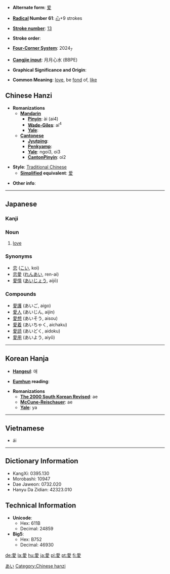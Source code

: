 * '''Alternate form''': [[爱]]

* '''[[Wiktionary:Chinese radical index| Radical]] Number 61''': [[Wiktionary:Chinese radical index 心|心]]+9 strokes

* '''[[Wiktionary:Chinese total strokes index|Stroke number]]''': [[Wiktionary:Chinese total strokes index 13|13]]

* '''Stroke order''': 

* '''[[Wiktionary:Chinese four corner index|Four-Corner System]]''': 2024<sub>7</sub>

* '''[[Wiktionary:Chinese Cangjie index|Cangjie input]]''': 月月心水 (BBPE)

* '''Graphical Significance and Origin''': 

* '''Common Meaning''': [[love]], be [[fond]] of, [[like]]

== Chinese Hanzi ==

* '''Romanizations'''
** '''[[Mandarin]]'''
*** '''[[Pinyin]]''': ài (ai4)
*** '''[[Wade-Giles]]''': ai<sup>4</sup>
*** '''[[Yale]]''': 
** '''[[Cantonese]]'''
*** '''[[Jyutping]]''':
*** '''[[Penkyamp]]''': 
*** '''[[Yale]]''': ngoi3, oi3
*** '''[[CantonPinyin]]''': oi2

* '''Style''': [[Traditional Chinese]] 
** '''[[Simplified Chinese|Simplified]] equivalent''': [[爱]]

* '''Other info''': 
----
== Japanese ==
[[Category:Japanese language|あい]]
===Kanji===
{{kanji|アイ ([[ai]])|[[めでる]] ([[mederu]]), [[おしむ]] ([[oshimu]]), [[いとしい]] ([[itoshii]])}}

===Noun===
{{janoun|あい|ai}}
# [[love]]

===Synonyms===
* [[恋]] ([[こい]], koi)
* [[恋愛]] ([[れんあい]], ren-ai)
* [[愛情]] ([[あいじょう]], aijō)

===Compounds===
*[[愛護]] (あいご, aigo)
*[[愛人]] (あいじん, aijin)
*[[愛想]] (あいそう, aisou)
*[[愛着]] (あいちゃく, aichaku)
*[[愛読]] (あいどく, aidoku)
*[[愛用]] (あいよう, aiyō)

----

== Korean Hanja ==

* '''[[Hangeul]]''': 애

* '''[[Eumhun]] reading''': 

* '''Romanizations'''
** '''[[The 2000 South Korean Revised Romanization|The 2000 South Korean Revised]]''': ae
** '''[[McCune-Reischauer]]''': ae
** '''[[Yale]]''': ya
----

==Vietnamese==

* ái

-----
== Dictionary Information ==

* KangXi: 0395.130
* Morobashi: 10947
* Dae Jaweon: 0732.020
* Hanyu Da Zidian: 42323.010

== Technical Information ==

* '''Unicode''':
** Hex: 611B
** Decimal: 24859
* '''Big5''':
** Hex: B752
** Decimal: 46930

[[Category:Chinese hanzi]]

[[de:愛]]
[[la:愛]]
[[hu:愛]]
[[ja:愛]]
[[pl:愛]]
[[pt:愛]]
[[fi:愛]]